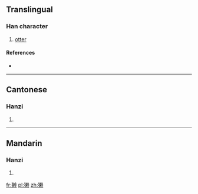 {{also|獺}}
==Translingual==

===Han character===
{{Han char|rn=94|rad=犬|as=13|sn=16|four=|canj=大竹木中人 (KHDLO)}}

# [[otter]]

====References====
* {{Han ref|kx=0720.071|hdz=21371.020|uh=736D|ud=29549}}

----

==Cantonese==

===Hanzi===
{{yue-hanzi|jyut=|y=chaat3|tra=獺}}

# {{defn|lang=yue|sort=犬13}}

----

==Mandarin==

===Hanzi===
{{cmn-hanzi|tra=獺|pin=[[tǎ]] ([[ta3]]), [[tà]] ([[ta4]])|wg=t'a<sup>3</sup>, t'a<sup>4</sup>}}

# {{defn|lang=cmn|sort=犬13}}

[[fr:獭]]
[[pl:獭]]
[[zh:獭]]